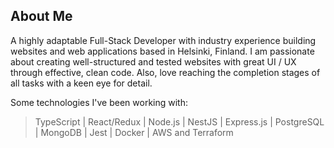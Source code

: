 ## About Me

A highly adaptable Full-Stack Developer with industry experience building websites and web applications based in Helsinki, Finland. I am passionate about creating well-structured and tested websites with great UI / UX through effective, clean code. Also, love reaching the completion stages of all tasks with a keen eye for detail.

Some technologies I've been working with:

> TypeScript | React/Redux | Node.js | NestJS | Express.js | PostgreSQL | MongoDB | Jest | Docker | AWS and Terraform
